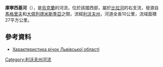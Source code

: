 '''庫寧西基河'''（{{lang-uk|Кунинський}}），是[[烏克蘭|烏克蘭]]的河流，位於該國西部，屬於[[比拉河_(拉塔河支流)|比拉河]]的右支流，發源自[[馬格里夫|馬格里夫]]和[[大佩列德米斯季亞|大佩列德米斯季亞]]之間，流經[[利沃夫州|利沃夫州]]，河道全長10公里，流域面積27平方公里。

==參考資料==
* [http://oblwodgosp.lviv.ua/files/pi4ku.doc Характеристика річок Львівської області]{{dead link|date=2017年12月 |bot=InternetArchiveBot |fix-attempted=yes }}

{{DEFAULTSORT:Кунинський}}
[[Category:利沃夫州河流|Category:利沃夫州河流]]


{{Ukraine-river-stub}}